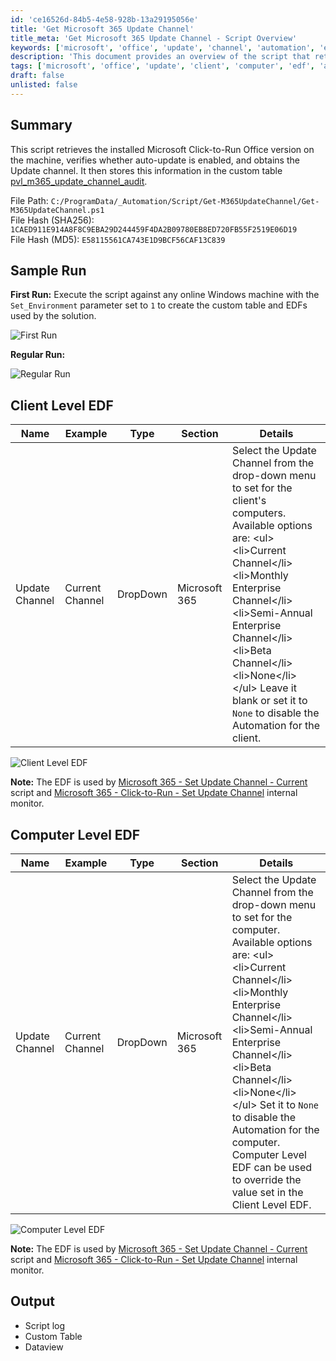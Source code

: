 ```yaml
---
id: 'ce16526d-84b5-4e58-928b-13a29195056e'
title: 'Get Microsoft 365 Update Channel'
title_meta: 'Get Microsoft 365 Update Channel - Script Overview'
keywords: ['microsoft', 'office', 'update', 'channel', 'automation', 'edf']
description: 'This document provides an overview of the script that retrieves the installed Microsoft Click-to-Run Office version, verifies auto-update settings, and stores the Update channel information in a custom table for monitoring and management purposes.'
tags: ['microsoft', 'office', 'update', 'client', 'computer', 'edf', 'automation']
draft: false
unlisted: false
---
```

## Summary

This script retrieves the installed Microsoft Click-to-Run Office version on the machine, verifies whether auto-update is enabled, and obtains the Update channel. It then stores this information in the custom table [pvl_m365_update_channel_audit](https://proval.itglue.com/DOC-5078775-17164846).

File Path: `C:/ProgramData/_Automation/Script/Get-M365UpdateChannel/Get-M365UpdateChannel.ps1`  
File Hash (SHA256): `1CAED911E914A8F8C9EBA29D244459F4DA2B09780EB8ED720FB55F2519E06D19`  
File Hash (MD5): `E58115561CA743E1D9BCF56CAF13C839`  

## Sample Run

**First Run:** Execute the script against any online Windows machine with the `Set_Environment` parameter set to `1` to create the custom table and EDFs used by the solution.

![First Run](../../../static/img/Microsoft-365---Click-to-Run---Get-Details/image_1.png)

**Regular Run:**  

![Regular Run](../../../static/img/Microsoft-365---Click-to-Run---Get-Details/image_2.png)

## Client Level EDF

| Name            | Example          | Type      | Section        | Details                                                                                                                                       |
|-----------------|------------------|-----------|----------------|-----------------------------------------------------------------------------------------------------------------------------------------------|
| Update Channel   | Current Channel  | DropDown  | Microsoft 365  | Select the Update Channel from the drop-down menu to set for the client's computers. Available options are: \<ul>\<li>Current Channel\</li>\<li>Monthly Enterprise Channel\</li>\<li>Semi-Annual Enterprise Channel\</li>\<li>Beta Channel\</li>\<li>None\</li>\</ul> Leave it blank or set it to `None` to disable the Automation for the client. |

![Client Level EDF](../../../static/img/Microsoft-365---Click-to-Run---Get-Details/image_3.png)

**Note:** The EDF is used by [Microsoft 365 - Set Update Channel - Current](https://proval.itglue.com/DOC-5078775-8181470) script and [Microsoft 365 - Click-to-Run - Set Update Channel](https://proval.itglue.com/DOC-5078775-17164734) internal monitor.

## Computer Level EDF

| Name            | Example          | Type      | Section        | Details                                                                                                                                       |
|-----------------|------------------|-----------|----------------|-----------------------------------------------------------------------------------------------------------------------------------------------|
| Update Channel   | Current Channel  | DropDown  | Microsoft 365  | Select the Update Channel from the drop-down menu to set for the computer. Available options are: \<ul>\<li>Current Channel\</li>\<li>Monthly Enterprise Channel\</li>\<li>Semi-Annual Enterprise Channel\</li>\<li>Beta Channel\</li>\<li>None\</li>\</ul> Set it to `None` to disable the Automation for the computer. Computer Level EDF can be used to override the value set in the Client Level EDF. |

![Computer Level EDF](../../../static/img/Microsoft-365---Click-to-Run---Get-Details/image_4.png)

**Note:** The EDF is used by [Microsoft 365 - Set Update Channel - Current](https://proval.itglue.com/DOC-5078775-8181470) script and [Microsoft 365 - Click-to-Run - Set Update Channel](https://proval.itglue.com/DOC-5078775-17164734) internal monitor.

## Output

- Script log
- Custom Table
- Dataview












